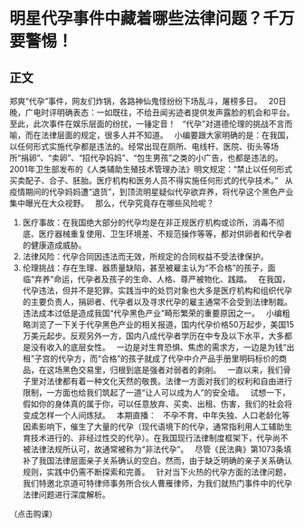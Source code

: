 # 明星代孕事件中藏着哪些法律问题？千万要警惕！
## 正文
郑爽“代孕”事件，网友们炸锅，各路神仙鬼怪纷纷下场乱斗，屠榜多日。
 
20日晚，广电时评明确表态：一如既往，不给丑闻劣迹者提供发声露脸的机会和平台。至此，此次事件在娱乐层面的纷扰，一锤定音！
 
“代孕”对道德伦理的挑战不言而喻，而在法律层面的规定，很多人并不知道。
 
小编要跟大家明确的是：在我国，以任何形式实施代孕都是违法的。经常出现在厕所、电线杆、医院、街头等场所“捐卵”、“卖卵”、“招代孕妈妈”、“包生男孩”之类的小广告，也都是违法的。
 
2001年卫生部发布的《人类辅助生殖技术管理办法》明文规定：“禁止以任何形式买卖配子、合子、胚胎。医疗机构和医务人员不得实施任何形式的代孕技术。”
 
从疫情期间的代孕妈妈遭“退货”，到顶流明星疑似代孕欲弃养，将代孕这个黑色产业集中曝光在大众视野。
 
那么，代孕究竟存在哪些风险呢？
 
1. 医疗事故：在我国绝大部分的代孕均是在非正规医疗机构或诊所，消毒不彻底、医疗器械重复使用、卫生环境差、不规范操作等等，都对供卵者和代孕者的健康造成威胁。
 
2. 法律风险：代孕合同因违法而无效，所规定的合同权益不受法律保护。
 
3. 伦理挑战：存在生理、器质量缺陷，甚至被雇主认为“不合格”的孩子，面临“弃养”命运，代孕者及孩子的生命、人格、尊严被物化、践踏。
 
在我国，代孕违法，但并不是犯罪。实践当中的处罚对象也大多是医疗机构和组织代孕的主要负责人，捐卵者、代孕者以及寻求代孕的雇主通常不会受到法律制裁。违法成本过低是造成我国“代孕黑色产业”畸形繁荣的重要原因之一。
 
小编粗略浏览了一下关于代孕黑色产业的相关报道，国内代孕价格50万起步，美国15万美元起步。反观另外一方，国内八成代孕者学历在中专及以下水平，大多都是没有收入的底层女性。
 
一边是对生育恐惧、焦虑的需求方，一边是为钱“出租”子宫的代孕方，而“合格”的孩子就成了代孕中介产品手册里明码标价的商品，在这场黑色交易里，归根到底是强者对弱者的剥削。
 
一直以来，我们骨子里对法律都有着一种文化天然的敬畏。法律一方面对我们的权利和自由进行限制，一方面也给我们筑起了一道“让人可以成为人”的安全墙。
 
试想一下，假如你的身体真的属于你，可以任意放弃、买卖、出租、伤害，我们的社会将变成怎样一个人间炼狱。
 
本期直播：
 
不孕不育、中年失独、人口老龄化等因素影响下，催生了大量的代孕（现代语境下的代孕，通常指利用人工辅助生育技术进行的、非经过性交的代孕）。在我国现行法律制度框架下，代孕尚不被法律法规所认可，故通常被称为“非法代孕”。
 
尽管《民法典》第1073条填补了我国法律层面亲子关系确认的空白。然而，由于缺乏明确的亲子关系确认规则，实践中仍需不断探索和完善。
 
针对当下火热的代孕方面的法律问题，我们特邀北京道可特律师事务所合伙人曹雁律师，为我们就热门事件中的代孕法律问题进行深度解析。
 

（点击购课）
